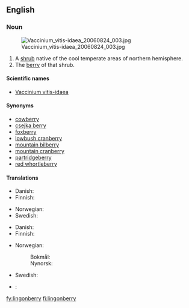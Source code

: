 {{wikipedia|vaccinium vitis-idaea}}
==English==

===Noun===
[[File:Vaccinium_vitis-idaea_20060824_003.jpg|thumb|right]]

{{en-noun|lingonberries}}

# A [[shrub]] native of the cool temperate areas of northern hemisphere.
# The [[berry]] of that shrub.

====Scientific names====
* [[Vaccinium vitis-idaea]]

====Synonyms====
* [[cowberry]]
* [[csejka berry]]
* [[foxberry]]
* [[lowbush cranberry]]
* [[mountain bilberry]]
* [[mountain cranberry]]
* [[partridgeberry]]
* [[red whortleberry]]

====Translations====
{{trans-top|shrub}}
* Danish: {{t|da|tyttebær|n}}
* Finnish: {{t+|fi|puolukka}}
{{trans-mid}}
* Norwegian: {{t|no|tyttebærlyng|m}}
* Swedish: {{t|sv|lingon|n}}
{{trans-bottom}}

{{trans-top|berry}}
* Danish: {{t|da|tyttebær|n}}
* Finnish: {{t+|fi|puolukka}}
{{trans-mid}}
* Norwegian:
*: Bokmål: {{t|no|tyttebær|n}}
*: Nynorsk: {{t|nn|tytebær|n}}
* Swedish: {{t|sv|lingon|n}}
{{trans-bottom}}

{{checktrans-top}}
* {{ttbc|Northern Sami}}: {{tø|se|jokŋa}}
{{checktrans-mid}}
{{checktrans-bottom}}

[[fy:lingonberry]]
[[fi:lingonberry]]